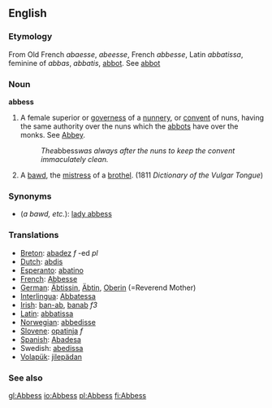 ==English==
=== Etymology ===
From Old French ''abaesse'', ''abeesse'', French ''abbesse'', Latin ''abbatissa'', feminine of ''abbas'', ''abbatis'', [[abbot]]. See [[abbot]]
=== Noun ===
'''abbess'''
#A female superior or [[governess]] of a [[nunnery]], or [[convent]] of nuns, having the same authority over the nuns which the [[abbots]] have over the monks. See [[Abbey]].
#:''The ''abbess'' was always after the nuns to keep the convent immaculately clean.''
# {{vulgar}} A [[bawd]], the [[mistress]] of a [[brothel]]. (1811 ''Dictionary of the Vulgar Tongue'')

=== Synonyms ===

* (''a bawd, etc.''): [[lady abbess]]

=== Translations ===
*[[Breton]]: [[abadez]] ''f'' -ed ''pl''
*[[Dutch]]: [[abdis]]
*[[Esperanto]]: [[abatino]]
*[[French]]: [[Abbesse]]
*[[German]]: [[Äbtissin]], [[Äbtin]], [[Oberin]] (=Reverend Mother)
*[[Interlingua]]: [[Abbatessa]]
*[[Irish]]: [[ban-ab]], [[banab]] ''f3''
*[[Latin]]: [[abbatissa]]
*[[Norwegian]]: [[abbedisse]]
*[[Slovene]]: [[opatinja]] ''f''
*[[Spanish]]: [[Abadesa]]
*Swedish: [[abedissa]]
*[[Volapük]]: [[jilepädan]]

===See also===
{{Wikisource1911Enc|Abbess}}

[[gl:Abbess]]
[[io:Abbess]]
[[pl:Abbess]]
[[fi:Abbess]]